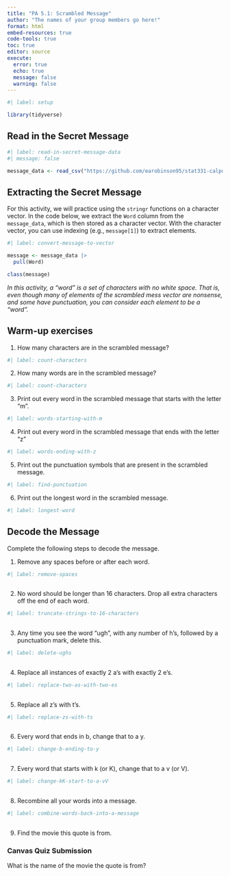 ```yaml
---
title: "PA 5.1: Scrambled Message"
author: "The names of your group members go here!"
format: html
embed-resources: true
code-tools: true
toc: true
editor: source
execute: 
  error: true
  echo: true
  message: false
  warning: false
---
```


```r
#| label: setup

library(tidyverse)
```

## Read in the Secret Message

```r
#| label: read-in-secret-message-data
#| message: false

message_data <- read_csv("https://github.com/earobinson95/stat331-calpoly/raw/master/practice-activities/data/scrambled_message.txt")
```

## Extracting the Secret Message

For this activity, we will practice using the `stringr` functions on a 
character vector. In the code below, we extract the `Word` column from the 
`message_data`, which is then stored as a character vector. With the character
vector, you can use indexing (e.g., `message[1]`) to extract elements. 

```r
#| label: convert-message-to-vector

message <- message_data |> 
  pull(Word)

class(message)
```

*In this activity, a "word" is a set of characters with no white space. That is, even though many of elements of the scrambled mess vector are nonsense, and some have punctuation, you can consider each element to be a "word".*

## Warm-up exercises

<!-- The person who has the most pets starts as the Developer (typing and
listening to instructions from the Coder)!  -->

1.  How many characters are in the scrambled message?

```r
#| label: count-characters

```

2.  How many words are in the scrambled message?

```r
#| label: count-characters

```

3.  Print out every word in the scrambled message that starts with the letter "m".

```r
#| label: words-starting-with-m

```

<!-- Switch roles! Coder becomes Developer, Developer becomes Coder. -->

4.  Print out every word in the scrambled message that ends with the letter "z"

```r
#| label: words-ending-with-z

```

5.  Print out the punctuation symbols that are present in the scrambled message.

```r
#| label: find-punctuation

```

6.  Print out the longest word in the scrambled message.

```r
#| label: longest-word

```

<!-- Switch roles! Coder becomes Developer, Developer becomes Coder. -->

## Decode the Message

Complete the following steps to decode the message.

1.  Remove any spaces before or after each word.

```r
#| label: remove-spaces
 
```

2.  No word should be longer than 16 characters. Drop all extra characters off the end of each word.

```r
#| label: truncate-strings-to-16-characters
 
```

3.  Any time you see the word "ugh", with any number of h's, followed by a punctuation mark, delete this.

```r
#| label: delete-ughs
 
```

4.  Replace all instances of exactly 2 a's with exactly 2 e's.

```r
#| label: replace-two-as-with-two-es
 
```

<!-- Switch roles! Coder becomes Developer, Developer becomes Coder. -->

5.  Replace all z's with t's.

```r
#| label: replace-zs-with-ts
 
```

6.  Every word that ends in b, change that to a y.

```r
#| label: change-b-ending-to-y
 
```

7.  Every word that starts with k (or K), change that to a v (or V).

```r
#| label: change-kK-start-to-a-vV
 
```

8.  Recombine all your words into a message.

```r
#| label: combine-words-back-into-a-message
 
```

9.  Find the movie this quote is from.

### Canvas Quiz Submission

What is the name of the movie the quote is from?
